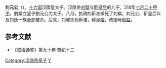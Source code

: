 {{noteTA
|1=zh-hans:靳准; zh-hant:靳準;
}}
'''刘元公'''（{{bd||？|318年||catIdx=L}}），[[十六国|十六国]]汉國皇太子。汉隐帝[[刘粲|刘粲]]与[[靳皇后_(汉隐帝)|靳皇后]]的儿子，318年[[七月二十|七月二十]][[甲子|甲子]]，劉粲立皇子劉元公为太子。八月，执政的靳准杀死了刘粲。刘元公、靳皇后以及刘氏一族全部被杀。后来，刘曜杀死靳准，称[[皇帝|皇帝]]，改国号[[前赵|前赵]]。

==参考文献==
*《[[资治通鉴|资治通鉴]]》第九十卷·晋纪十二

[[Category:汉隐帝皇子|Category:汉隐帝皇子]]
[[Category:刘姓|Y]]